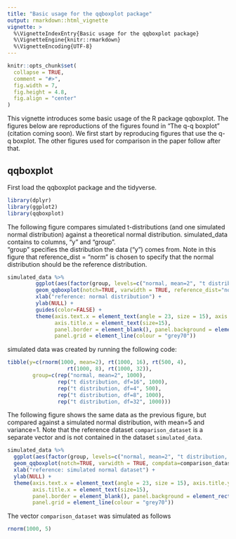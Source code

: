 ```yaml
---
title: "Basic usage for the qqboxplot package"
output: rmarkdown::html_vignette
vignette: >
  %\VignetteIndexEntry{Basic usage for the qqboxplot package}
  %\VignetteEngine{knitr::rmarkdown}
  %\VignetteEncoding{UTF-8}
---
```


```r
knitr::opts_chunk$set(
  collapse = TRUE,
  comment = "#>", 
  fig.width = 7, 
  fig.height = 4.8, 
  fig.align = "center"
)
```



This vignette introduces some basic usage of the R package qqboxplot.  The figures below are reproductions of the figures found in "The q-q boxplot" (citation coming soon).  We first start by reproducing figures that use the q-q boxplot.  The other figures used for comparison in the paper follow after that.

## qqboxplot

First load the qqboxplot package and the tidyverse.
 
```r
library(dplyr)
library(ggplot2)
library(qqboxplot)
```


The following figure compares simulated t-distributions (and one simulated normal distribution) against a theoretical normal distribution. simulated_data contains to columns, "y" and "group".  
"group" specifies the distribution the data ("y") comes from.  Note in this figure that reference_dist = "norm" is chosen to specify that the normal distribution should be the reference distribution.

```r
simulated_data %>%
         ggplot(aes(factor(group, levels=c("normal, mean=2", "t distribution, df=32", "t distribution, df=16", "t distribution, df=8", "t distribution, df=4")), y=y)) +
         geom_qqboxplot(notch=TRUE, varwidth = TRUE, reference_dist="norm") +
         xlab("reference: normal distribution") +
         ylab(NULL) +
         guides(color=FALSE) +
         theme(axis.text.x = element_text(angle = 23, size = 15), axis.title.y = element_text(size=15),
               axis.title.x = element_text(size=15),
               panel.border = element_blank(), panel.background = element_rect(fill="white"),
               panel.grid = element_line(colour = "grey70"))

```

simulated data was created by running the following code:

```r
tibble(y=c(rnorm(1000, mean=2), rt(1000, 16), rt(500, 4), 
                   rt(1000, 8), rt(1000, 32)),
        group=c(rep("normal, mean=2", 1000), 
                rep("t distribution, df=16", 1000), 
                rep("t distribution, df=4", 500), 
                rep("t distribution, df=8", 1000), 
                rep("t distribution, df=32", 1000)))
```

The following figure shows the same data as the previous figure, but compared against a simulated normal distribution, with mean=5 and variance=1.  Note that the reference dataset `comparison_dataset` is a separate vector and is not contained in the dataset `simulated_data`.

```r
simulated_data %>%
  ggplot(aes(factor(group, levels=c("normal, mean=2", "t distribution, df=32", "t distribution, df=16", "t distribution, df=8", "t distribution, df=4")), y=y)) +
  geom_qqboxplot(notch=TRUE, varwidth = TRUE, compdata=comparison_dataset) +
  xlab("reference: simulated normal dataset") +
  ylab(NULL) +
  theme(axis.text.x = element_text(angle = 23, size = 15), axis.title.y = element_text(size=15),
        axis.title.x = element_text(size=15),
        panel.border = element_blank(), panel.background = element_rect(fill="white"),
        panel.grid = element_line(colour = "grey70"))
```

The vector `comparison_dataset` was simulated as follows

```r
rnorm(1000, 5)
```


